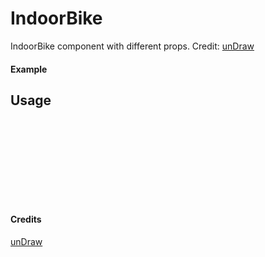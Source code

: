 
<Meta of={IndoorBike} title="unDraw/IndoorBike" />

# IndoorBike

IndoorBike component with different props.
Credit: [unDraw](https://undraw.co/illustrations)

#### Example

<Canvas of={IndoorBike.Primary} />

## Usage

```ts
import { IndoorBike } from "yadl-ui";

const Example = () => {
  return (
      <IndoorBike />
  );
};

export default Example;
```

#### Credits
[unDraw](https://undraw.co/illustrations)
